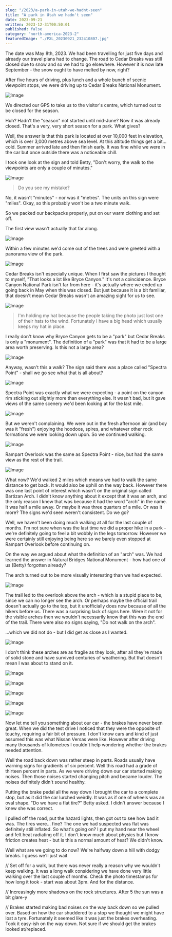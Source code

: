 ```yaml
---
slug: "/2023/a-park-in-utah-we-hadnt-seen"
title: "A park in Utah we hadn't seen"
date: 2023-09-21
written: 2023-12-31T00:50:01
published: false
category: "north-america-2023-2"
featuredImage: "./PXL_20230921_232410807.jpg"
---
```


The date was May 8th, 2023. We had been travelling for just five days and already our travel plans had to change. The road to Cedar Breaks was still closed due to snow and so we had to go elsewhere. However it is now late September - the snow ought to have melted by now, right?

After five hours of driving, plus lunch and a whole bunch of scenic viewpoint stops, we were driving up to Cedar Breaks National Monument.

![Image](PXL_20230921_205234792.jpg)

We directed our GPS to take us to the visitor's centre, which turned out to be closed for the season.

Huh? Hadn't the "season" not started until mid-June? Now it was already closed. That's a very, very short season for a park. What gives?

Well, the answer is that this park is located at over 10,000 feet in elevation, which is over 3,000 metres above sea level. At this altitude things get a bit... cold. Summer arrived late and then finish early. It was fine while we were in the car but once outside there was a noticeable chill.

I took one look at the sign and told Betty, "Don't worry, the walk to the viewpoints are only a couple of minutes."

![Image](PXL_20230921_210955140.jpg)

> Do you see my mistake?

No, it wasn't "minutes" - nor was it "metres". The units on this sign were "miles". Okay, so this probably won't be a two minute walk.

So we packed our backpacks properly, put on our warm clothing and set off.

The first view wasn't actually that far along.

![Image](PXL_20230921_211253944.jpg)

Within a few minutes we'd come out of the trees and were greeted with a panorama view of the park.

![Image](PXL_20230921_211821444.jpg)

Cedar Breaks isn't especially unique. When I first saw the pictures I thought to myself, "That looks a lot like Bryce Canyon." It's not a coincidence. Bryce Canyon National Park isn't far from here - it's actually where we ended up going back in May when this was closed. But just because it is a bit familiar, that doesn't mean Cedar Breaks wasn't an amazing sight for us to see.

![Image](PXL_20230921_211153440.jpg)

> I'm holding my hat because the people taking the photo just lost one of their hats to the wind. Fortunately I have a big head which usually keeps my hat in place.

I really don't know why Bryce Canyon gets to be a "park" but Cedar Breaks is only a "monument". The definition of a "park" was that it had to be a large area worth preserving. Is this not a large area?

![Image](PXL_20230921_211757569.jpg)

Anyway, wasn't this a walk? The sign said there was a place called "Spectra Point" - shall we go see what that is all about?

![Image](PXL_20230921_212549786.jpg)

Spectra Point was exactly what we were expecting - a point on the canyon rim sticking out slightly more than everything else. It wasn't bad, but it gave views of the same scenery we'd been looking at for the last mile.

![Image](PXL_20230921_213330785.jpg)

But we weren't complaining. We were out in the fresh afternoon air (and boy was it "fresh") enjoying the hoodoos, spires, and whatever other rock formations we were looking down upon. So we continued walking.

![Image](PXL_20230921_220007702.jpg)

Rampart Overlook was the same as Spectra Point - nice, but had the same view as the rest of the trail.

![Image](PXL_20230921_220104764.jpg)

What now? We'd walked 2 miles which means we had to walk the same distance to get back. It would also be uphill on the way back. However there was one last point of interest which wasn't on the original sign called Bartizan Arch. I didn't know anything about it except that it was an arch, and the only reason I knew that was because it had the word "arch" in the name. It was half a mile away. Or maybe it was three quarters of a mile. Or was it more? The signs we'd seen weren't consistent. Do we go?

Well, we haven't been doing much walking at all for the last couple of months. I'm not sure when was the last time we did a proper hike in a park - we're definitely going to feel a bit wobbly in the legs tomorrow. However we were certainly still enjoying being here so we barely even stopped at Rampart Overlook before continuing on.

On the way we argued about what the definition of an "arch" was. We had learned the answer in Natural Bridges National Monument - how had one of us (Betty) forgotten already?

The arch turned out to be more visually interesting than we had expected.

![Image](PXL_20230921_222105748.jpg)

The trail led to the overlook above the arch - which is a stupid place to be, since we can no longer see the arch. Or perhaps maybe the official trail doesn't actually go to the top, but it unofficially does now because of all the hikers before us. There was a surprising lack of signs here. Were it not for the visible arches then we wouldn't necessarily know that this was the end of the trail. There were also no signs saying, "Do not walk on the arch".

...which we did not do - but I did get as close as I wanted.

![Image](PXL_20230921_222633497.jpg)

I don't think these arches are as fragile as they look, after all they're made of solid stone and have survived centuries of weathering. But that doesn't mean I was about to stand on it.

![Image](PXL_20230921_230703749.jpg)

![Image](PXL_20230921_232441641.jpg)

![Image](PXL_20230921_232410807.jpg)

![Image](PXL_20230921_234102326.jpg)

![Image](PXL_20230921_234001046.jpg)

Now let me tell you something about our car - the brakes have never been great. When we did the test drive I noticed that they were the opposite of touchy, requiring a fair bit of pressure. I don't know cars and kind of just assumed this was what Nissan Versas were like. However after driving many thousands of kilometres I couldn't help wondering whether the brakes needed attention.

Well the road back down was rather steep in parts. Roads usually have warning signs for gradients of six percent. Well this road had a grade of thirteen percent in parts. As we were driving down our car started making noises. Then those noises started changing pitch and became louder. The noises definitely didn't sound healthy.

Putting the brake pedal all the way down I brought the car to a complete stop, but as it did the car lurched weirdly. It was as if one of wheels was an oval shape. "Do we have a flat tire?" Betty asked. I didn't answer because I knew she was correct.

I pulled off the road, put the hazard lights, then got out to see how bad it was. The tires were... fine? The one we had suspected was flat was definitely still inflated. So what's going on? I put my hand near the wheel and felt heat radiating off it. I don't know much about physics but I know friction creates heat - but is this a normal amount of heat? We didn't know.

Well what are we going to do now? We're halfway down a hill with dodgy breaks. I guess we'll just wait

// Set off for a walk, but there was never really a reason why we wouldn't keep walking. It was a long walk considering we have done very little walking over the last couple of months. Check the photo timestamps for how long it took - start was about 3pm. And for the distance.

// Increasingly more shadows on the rock structures. After 5 the sun was a bit glare-y

// Brakes started making bad noises on the way back down so we pulled over. Based on how the car shuddered to a stop we thought we might have lost a tyre. Fortunately it seemed like it was just the brakes overheating. Took it easy-ish on the way down. Not sure if we should get the brakes looked at/replaced.
